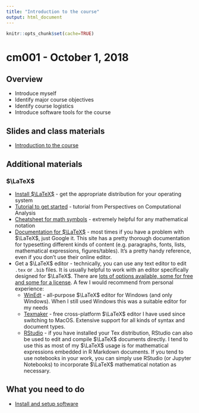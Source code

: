 ```yaml
---
title: "Introduction to the course"
output: html_document
---
```


```r
knitr::opts_chunk$set(cache=TRUE)
```

# cm001 - October 1, 2018

## Overview

* Introduce myself
* Identify major course objectives
* Identify course logistics
* Introduce software tools for the course

## Slides and class materials

* [Introduction to the course](intro.html)

## Additional materials

### $\LaTeX$

* [Install $\LaTeX$](https://www.latex-project.org/get/#tex-distributions) - get the appropriate distribution for your operating system
* [Tutorial to get started](https://github.com/UC-MACSS/persp-analysis_A18/tree/master/Tutorials/LaTeX) - tutorial from Perspectives on Computational Analysis
* [Cheatsheet for math symbols](http://web.ift.uib.no/Teori/KURS/WRK/TeX/symALL.html) - extremely helpful for any mathematical notation
* [Documentation for $\LaTeX$](https://www.overleaf.com/learn) - most times if you have a problem with $\LaTeX$, just Google it. This site has a pretty thorough documentation for typesetting different kinds of content (e.g. paragraphs, fonts, lists, mathematical expressions, figures/tables). It's a pretty handy reference, even if you don't use their online editor.
* Get a $\LaTeX$ editor - technically, you can use any text editor to edit `.tex` or `.bib` files. It is usually helpful to work with an editor specifically designed for $\LaTeX$. There are [lots of options available, some for free and some for a license](https://en.wikipedia.org/wiki/Comparison_of_TeX_editors). A few I would recommend from personal experience:
    * [WinEdt](http://www.winedt.com/) - all-purpose $\LaTeX$ editor for Windows (and only Windows). When I still used Windows this was a suitable editor for my needs
    * [Texmaker](http://www.xm1math.net/texmaker/) - free cross-platform $\LaTeX$ editor I have used since switching to MacOS. Extensive support for all kinds of syntax and document types.
    * [RStudio](https://www.rstudio.com/) - if you have installed your Tex distribution, RStudio can also be used to edit and compile $\LaTeX$ documents directly. I tend to use this as most of my $\LaTeX$ usage is for mathematical expressions embedded in R Markdown documents. If you tend to use notebooks in your work, you can simply use RStudio (or Jupyter Notebooks) to incorporate $\LaTeX$ mathematical notation as necessary.

## What you need to do

* [Install and setup software](https://cfss.uchicago.edu/setup00.html)
